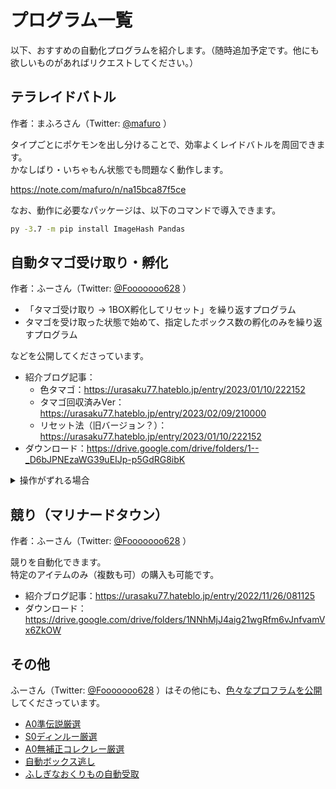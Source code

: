 # プログラム一覧

以下、おすすめの自動化プログラムを紹介します。（随時追加予定です。他にも欲しいものがあればリクエストしてください。）

## テラレイドバトル
作者：まふろさん（Twitter: [@mafuro](https://twitter.com/mafuro) ）

タイプごとにポケモンを出し分けることで、効率よくレイドバトルを周回できます。<br />
かなしばり・いちゃもん状態でも問題なく動作します。

https://note.com/mafuro/n/na15bca87f5ce

なお、動作に必要なパッケージは、以下のコマンドで導入できます。

```cmd
py -3.7 -m pip install ImageHash Pandas
```

## 自動タマゴ受け取り・孵化
作者：ふーさん（Twitter: [@Fooooooo628](https://twitter.com/Fooooooo628) ）

- 「タマゴ受け取り → 1BOX孵化してリセット」を繰り返すプログラム
- タマゴを受け取った状態で始めて、指定したボックス数の孵化のみを繰り返すプログラム

などを公開してくださっています。

- 紹介ブログ記事：
  - 色タマゴ：https://urasaku77.hateblo.jp/entry/2023/01/10/222152
  - タマゴ回収済みVer：https://urasaku77.hateblo.jp/entry/2023/02/09/210000
  - リセット法（旧バージョン？）：https://urasaku77.hateblo.jp/entry/2023/01/10/222152
- ダウンロード：https://drive.google.com/drive/folders/1--_D6bJPNEzaWG39uEIJp-p5GdRG8ibK

<details>
  <summary>操作がずれる場合</summary>
  <div>
    <p>
Switchには個体差があります。操作時間を調整して対応しましょう。
</p>
    <details>
      <summary>
        バナナスライスをうまくつかめない場合・乗せた後通りすぎてしまう場合
      </summary>
      <p>
116行目（`#バナナ1枚目`と書いてある行）付近から始まる具材を乗せる処理の時間を変更しましょう。<br />
私の手元では、以下のように「上ボタンと下ボタンを押す時間を、0.1秒程度ずつ減らす」とうまくいきました。
      </p>
<CodeBlock language="python">
        self.press(Direction.UP,0.55,0.5) #バナナ1枚目 0.65 → 0.55<br />
        self.hold(Button.A,0.5)<br />
        self.press(Direction.DOWN,0.53,0.5) # 0.6 → 0.53<br />
        self.holdEnd(Button.A)<br />
        self.press(Direction.UP,0.53,0.5) #バナナ2枚目 0.63 → 0.53<br />
        self.hold(Button.A,0.5)<br />
        self.press(Direction.DOWN,0.53,0.5) # 0.63 → 0.53<br />
        self.holdEnd(Button.A)<br />
        self.press(Direction.UP,0.54,0.5) #バナナ3枚目 0.64 → 0.54<br />
        self.hold(Button.A,0.5)<br />
        self.press(Direction.DOWN,0.52,0.5) # 0.6 → 0.52<br />
        self.press(Direction.LEFT,0.2,0.5)<br />
</CodeBlock>
    </details>
  </div>
</details>

## 競り（マリナードタウン）
作者：ふーさん（Twitter: [@Fooooooo628](https://twitter.com/Fooooooo628) ）

競りを自動化できます。<br />
特定のアイテムのみ（複数も可）の購入も可能です。

- 紹介ブログ記事：https://urasaku77.hateblo.jp/entry/2022/11/26/081125
- ダウンロード：https://drive.google.com/drive/folders/1NNhMjJ4aig21wgRfm6vJnfvamVx6ZkOW

## その他
ふーさん（Twitter: [@Fooooooo628](https://twitter.com/Fooooooo628) ）はその他にも、[色々なプロフラムを公開](https://drive.google.com/drive/folders/1EVieDCnxpkClyGKOCvwGZj7sct2hPZQF)してくださっています。

- [A0準伝説厳選](https://urasaku77.hateblo.jp/entry/2022/12/15/222405)
- [S0ディンルー厳選](https://urasaku77.hateblo.jp/entry/2022/12/24/210000)
- [A0無補正コレクレー厳選](https://urasaku77.hateblo.jp/entry/2022/12/29/093000)
- [自動ボックス逃し](https://urasaku77.hateblo.jp/entry/2023/01/24/220000)
- [ふしぎなおくりもの自動受取](https://drive.google.com/drive/folders/13gJ0gzB1nrLAEMZT3ble8IDfiYF8Rw6Y)
